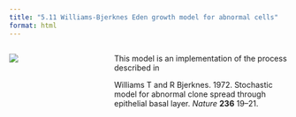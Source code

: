 ```yaml
---
title: "5.11 Williams-Bjerknes Eden growth model for abnormal cells"
format: html
---
```


:::: {.columns}
::: {.column width=35%}
[![](5.11-edenWilliamsBjerknes.png)](5.11-edenWilliamsBjerknes.nlogo)
:::

::: {.column width=65%}
This model is an implementation of the process described in

Williams T and R Bjerknes. 1972. Stochastic model for abnormal clone spread through epithelial basal layer. _Nature_ **236** 19–21.
:::
::::